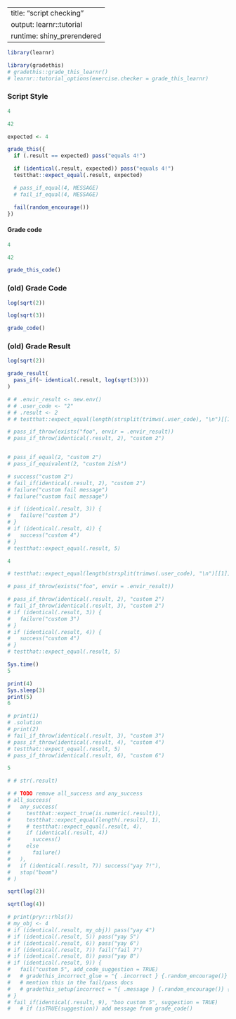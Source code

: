 
---
title: "script checking"
output: learnr::tutorial
runtime: shiny_prerendered
---

<!-- New name! mentr -->

```r
library(learnr)

library(gradethis)
# gradethis::grade_this_learnr()
# learnr::tutorial_options(exercise.checker = grade_this_learnr)
```

### Script Style

```r
4
```

```r
42
```

```r
expected <- 4

grade_this({
  if (.result == expected) pass("equals 4!")

  if (identical(.result, expected)) pass("equals 4!")
  testthat::expect_equal(.result, expected)

  # pass_if_equal(4, MESSAGE)
  # fail_if_equal(4, MESSAGE)

  fail(random_encourage())
})
```

####  Grade code

```r
4
```

```r
42
```

```r
grade_this_code()
```

### (old) Grade Code
```r
log(sqrt(2))
```
```r
log(sqrt(3))
```
```r
grade_code()
```

### (old) Grade Result
```r
log(sqrt(2))
```

```r
grade_result(
  pass_if(~ identical(.result, log(sqrt(3))))
)
```


```r

# # .envir_result <- new.env()
# # .user_code <- "2"
# # .result <- 2
# # testthat::expect_equal(length(strsplit(trimws(.user_code), "\n")[[1]]), 1, info = "garrett")

# pass_if_throw(exists("foo", envir = .envir_result))
# pass_if_throw(identical(.result, 2), "custom 2")


# pass_if_equal(2, "custom 2")
# pass_if_equivalent(2, "custom 2ish")

# success("custom 2")
# fail_if(identical(.result, 2), "custom 2")
# failure("custom fail message")
# failure("custom fail message")

# if (identical(.result, 3)) {
#   failure("custom 3")
# }
# if (identical(.result, 4)) {
#   success("custom 4")
# }
# testthat::expect_equal(.result, 5)
```



```r
4
```


```r
# testthat::expect_equal(length(strsplit(trimws(.user_code), "\n")[[1]]), 1, info = "garrett")

# pass_if_throw(exists("foo", envir = .envir_result))

# pass_if_throw(identical(.result, 2), "custom 2")
# fail_if_throw(identical(.result, 3), "custom 2")
# if (identical(.result, 3)) {
#   failure("custom 3")
# }
# if (identical(.result, 4)) {
#   success("custom 4")
# }
# testthat::expect_equal(.result, 5)
```


```r
Sys.time()
5
```

```r
print(4)
Sys.sleep(3)
print(5)
6
```

```r
# print(1)
# .solution
# print(2)
# fail_if_throw(identical(.result, 3), "custom 3")
# pass_if_throw(identical(.result, 4), "custom 4")
# testthat::expect_equal(.result, 5)
# pass_if_throw(identical(.result, 6), "custom 6")
```


```r
5
```

```r
# # str(.result)

# # TODO remove all_success and any_success
# all_success(
#   any_success(
#     testthat::expect_true(is.numeric(.result)),
#     testthat::expect_equal(length(.result), 1),
#     # testthat::expect_equal(.result, 4),
#     if (identical(.result, 4))
#       success()
#     else
#       failure()
#   ),
#   if (identical(.result, 7)) success("yay 7!"),
#   stop("boom")
# )
```



```r
sqrt(log(2))
```



```r
sqrt(log(4))
```

```r
# print(pryr::rhls())
# my_obj <- 4
# if (identical(.result, my_obj)) pass("yay 4")
# if (identical(.result, 5)) pass("yay 5")
# if (identical(.result, 6)) pass("yay 6")
# if (identical(.result, 7)) fail("fail 7")
# if (identical(.result, 8)) pass("yay 8")
# if (identical(.result, 9)) {
#   fail("custom 5", add_code_suggestion = TRUE)
#   # gradethis_incorrect_glue = "{ .incorrect } {.random_encourage()} {grade_code()}"
#   # mention this in the fail/pass docs
#   # gradethis_setup(incorrect = "{ .message } {.random_encourage()} {grade_code()}")
# }
# fail_if(identical(.result, 9), "boo custom 5", suggestion = TRUE)
#   # if (isTRUE(suggestion)) add message from grade_code()
```
